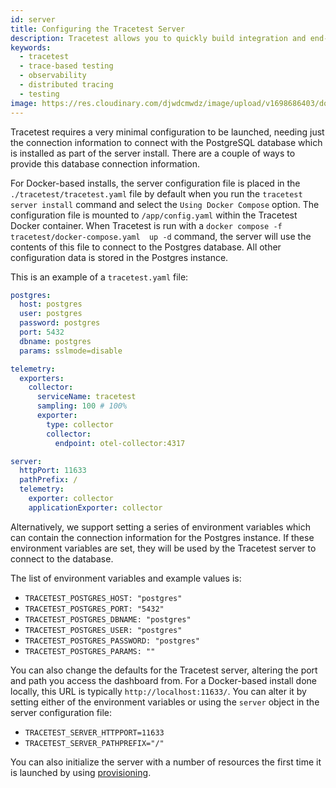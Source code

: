 ```yaml
---
id: server
title: Configuring the Tracetest Server
description: Tracetest allows you to quickly build integration and end-to-end tests, powered by your OpenTelemetry traces. Learn how to get started with creating tests once you open Tracetest.
keywords:
  - tracetest
  - trace-based testing
  - observability
  - distributed tracing
  - testing
image: https://res.cloudinary.com/djwdcmwdz/image/upload/v1698686403/docs/Blog_Thumbnail_14_rsvkmo.jpg
---
```


Tracetest requires a very minimal configuration to be launched, needing just the connection information to connect with the PostgreSQL database which is installed as part of the server install. There are a couple of ways to provide this database connection information.

For Docker-based installs, the server configuration file is placed in the `./tracetest/tracetest.yaml` file by default when you run the `tracetest server install` command and select the `Using Docker Compose` option. The configuration file is mounted to `/app/config.yaml` within the Tracetest Docker container. When Tracetest is run with a `docker compose -f tracetest/docker-compose.yaml  up -d` command, the server will use the contents of this file to connect to the Postgres database. All other configuration data is stored in the Postgres instance.

This is an example of a `tracetest.yaml` file:

```yaml
postgres:
  host: postgres
  user: postgres
  password: postgres
  port: 5432
  dbname: postgres
  params: sslmode=disable

telemetry:
  exporters:
    collector:
      serviceName: tracetest
      sampling: 100 # 100%
      exporter:
        type: collector
        collector:
          endpoint: otel-collector:4317

server:
  httpPort: 11633
  pathPrefix: /
  telemetry:
    exporter: collector
    applicationExporter: collector
```

Alternatively, we support setting a series of environment variables which can contain the connection information for the Postgres instance. If these environment variables are set, they will be used by the Tracetest server to connect to the database.

The list of environment variables and example values is:

- `TRACETEST_POSTGRES_HOST: "postgres"`
- `TRACETEST_POSTGRES_PORT: "5432"`
- `TRACETEST_POSTGRES_DBNAME: "postgres"`
- `TRACETEST_POSTGRES_USER: "postgres"`
- `TRACETEST_POSTGRES_PASSWORD: "postgres"`
- `TRACETEST_POSTGRES_PARAMS: ""`

You can also change the defaults for the Tracetest server, altering the port and path you access the dashboard from. For a Docker-based install done locally, this URL is typically `http://localhost:11633/`. You can alter it by setting either of the environment variables or using the `server` object in the server configuration file:

- `TRACETEST_SERVER_HTTPPORT=11633`
- `TRACETEST_SERVER_PATHPREFIX="/"`

You can also initialize the server with a number of resources the first time it is launched by using [provisioning](./provisioning).
